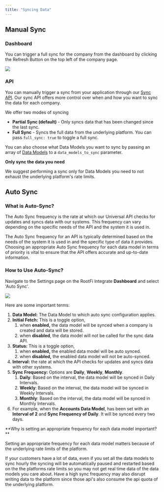 ```yaml
---
title: "Syncing Data"
---
```


## Manual Sync

### Dashboard

You can trigger a full sync for the company from the dashboard by clicking the Refresh Button on the top left of the company page.

![](/images/81af569-image.png)

### API

You can manually trigger a sync from your application through our [Sync API](https://postman.rootfi.dev/#6ca4c34c-bbf3-4bbe-9c29-65061b0daca1). Our sync API offers more control over when and how you want to sync the data for each company. 

We offer two modes of syncing 

* **Partial Sync (default)** \- Only syncs data that has been changed since the last sync.
* **Full Sync** \- Syncs the full data from the underlying platform. You can pass `full_sync: true` to toggle a full sync.

You can also choose what Data Models you want to sync by passing an array of [Data Models](/docs/enums#data-models) to a `data_models_to_sync` parameter.

<Warning>

   **Only sync the data you need**

   We suggest performing a sync only for Data Models you need to not exhaust the underlying platform's rate limits.
</Warning>
  
## Auto Sync

### What is Auto-Sync?

The Auto Sync frequency is the rate at which our Universal API checks for updates and syncs data with our systems. This frequency can vary depending on the specific needs of the API and the system it is used in.

The Auto Sync frequency for an API is typically determined based on the needs of the system it is used in and the specific type of data it provides. Choosing an appropriate Auto Sync frequency for each data model in terms of priority is vital to ensure that the API offers accurate and up-to-date information.

  
### How to Use Auto-Sync?

Navigate to the Settings page on the RootFi Integrate **Dashboard** and select 'Auto Sync'.

![](/images/d3b6795-Screenshot_2022-12-19_at_16.08.02.png)

Here are some important terms:

1. **Data Model:** The Data Model to which auto sync configuration applies.
2. **Initial Fetch:** This is a toggle option,  
   1. when **enabled,** the data model will be synced when a company is created and data will be stored.  
   2. when **disabled**, the data model will not be called for the sync data API.
3. **Status:** This is a toggle option,  
   1. when **enabled,** the enabled data model will be auto synced.  
   2. when **disabled,** the enabled data model will not be auto-synced.
4. **Interval:** the rate at which the API checks for updates and syncs data with other systems.
5. **Sync Frequency:** Options are **Daily**, **Weekly**, **Monthly**.  
   1. **Daily**: Based on the interval, the data model will be synced in Daily Intervals.  
   2. **Weekly**: Based on the interval, the data model will be synced in Weekly Intervals.  
   3. **Monthly**: Based on the interval, the data model will be synced in Monthly Intervals.
6. For example, when the **Accounts Data Model**, has been set with an **Interval of 2** and **Sync Frequency of Daily**. It will be synced every two days.

  
<Note>
   **Why is setting an appropriate frequency for each data model important?**

   Setting an appropriate frequency for each data model matters because of the underlying rate limits of the platform.

   If your customers have a lot of data, even if you set all the data models to sync hourly the syncing will be automatically paused and restarted based on the the platforms rate limits so you may not get real time data of the data models you care about. Have a high sync frequency may also disrupt writing data to the platform since those api's also consume the api quota of the underlying platform.
</Note>